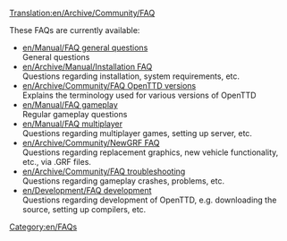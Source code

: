 [[Translation:en/Archive/Community/FAQ]]


These FAQs are currently available:

*[[en/Manual/FAQ general questions]]<br/>General questions
*[[en/Archive/Manual/Installation FAQ]]<br/>Questions regarding installation, system requirements, etc.
*[[en/Archive/Community/FAQ OpenTTD versions]]<br/>Explains the terminology used for various versions of OpenTTD
*[[en/Manual/FAQ gameplay]]<br/>Regular gameplay questions
*[[en/Manual/FAQ multiplayer]]<br/>Questions regarding multiplayer games, setting up server, etc.
*[[en/Archive/Community/NewGRF FAQ]]<br/>Questions regarding replacement graphics, new vehicle functionality, etc., via .GRF files.
*[[en/Archive/Community/FAQ troubleshooting]]<br/>Questions regarding gameplay crashes, problems, etc.
*[[en/Development/FAQ development]]<br/>Questions regarding development of OpenTTD, e.g. downloading the source, setting up compilers, etc.

[[Category:en/FAQs]]